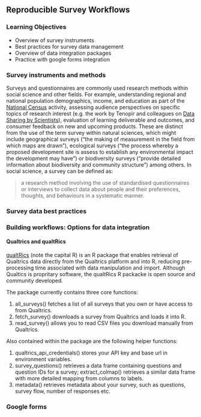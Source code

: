 ## Reproducible Survey Workflows 

### Learning Objectives

- Overview of survey instruments
- Best practices for survey data management
- Overview of data integration packages
- Practice with google forms integration


### Survey instruments and methods

Surveys and questionnaires are commonly used research methods within social science and other fields. For example, understanding regional and national population demographics, income, and education as part of the [National Census](https://www.census.gov/en.html) activity, assessing audience perspectives on specific topics of research interest (e.g. the work by Tenopir and colleagues on [Data Sharing by Scientists](https://journals.plos.org/plosone/article?id=10.1371/journal.pone.0021101)), evaluation of learning deliverable and outcomes, and consumer feedback on new and upcoming products. These are distinct from the use of the term survey within natural sciences, which might include geographical surveys ("the making of measurement in the field from which maps are drawn"), ecological surveys ("the process whereby a proposed development site is assess to establish any environmental impact the development may have") or biodiversity surveys ("provide detailed information about biodiversity and community structure") among others. In social science, a survey can be defined as:

> a research method involving the use of standardised questionnaires or interviews to collect data about people and their preferences, thoughts, and behaviours in a systematic manner.




### Survey data best practices


### Building workflows: Options for data integration

#### Qualtrics and qualtRics

[qualtRics](https://cran.r-project.org/web/packages/qualtRics/vignettes/qualtRics.html) (note the capital R) is an R package that enables retrieval of Qualtrics data directly from the Qualtrics platform and into R, reducing pre-processing time associated with data manipulation and import. Although Qualtics is propritary software, the qualtRics R packacke is open source and community developed.

The package currently contains three core functions:

1. all_surveys() fetches a list of all surveys that you own or have access to from Qualtrics.
1. fetch_survey() downloads a survey from Qualtrics and loads it into R.
1. read_survey() allows you to read CSV files you download manually from Qualtrics.

Also contained within the package are the following helper functions:

1. qualtrics_api_credentials() stores your API key and base url in environment variables.
1. survey_questions() retrieves a data frame containing questions and question IDs for a survey; extract_colmap() retrieves a similar data frame with more detailed mapping from columns to labels.
1. metadata() retrieves metadata about your survey, such as questions, survey flow, number of responses etc.



### Google forms 
